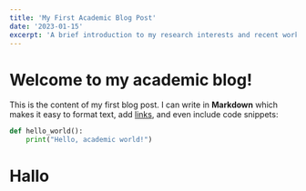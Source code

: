```yaml
---
title: 'My First Academic Blog Post'
date: '2023-01-15'
excerpt: 'A brief introduction to my research interests and recent work.'
---
```


# Welcome to my academic blog!

This is the content of my first blog post. I can write in **Markdown** which makes it easy to format text, add [links](https://example.com), and even include code snippets:

```python
def hello_world():
    print("Hello, academic world!")
```

# Hallo
